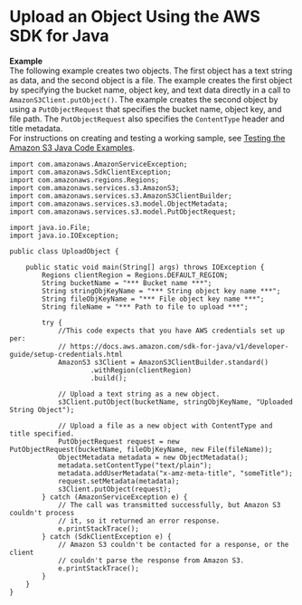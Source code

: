 # Upload an Object Using the AWS SDK for Java<a name="UploadObjSingleOpJava"></a>

**Example**  
The following example creates two objects\. The first object has a text string as data, and the second object is a file\. The example creates the first object by specifying the bucket name, object key, and text data directly in a call to `AmazonS3Client.putObject()`\. The example creates the second object by using a `PutObjectRequest` that specifies the bucket name, object key, and file path\. The `PutObjectRequest` also specifies the `ContentType` header and title metadata\.  
 For instructions on creating and testing a working sample, see [Testing the Amazon S3 Java Code Examples](UsingTheMPJavaAPI.mdx#TestingJavaSamples)\.   

```
import com.amazonaws.AmazonServiceException;
import com.amazonaws.SdkClientException;
import com.amazonaws.regions.Regions;
import com.amazonaws.services.s3.AmazonS3;
import com.amazonaws.services.s3.AmazonS3ClientBuilder;
import com.amazonaws.services.s3.model.ObjectMetadata;
import com.amazonaws.services.s3.model.PutObjectRequest;

import java.io.File;
import java.io.IOException;

public class UploadObject {

    public static void main(String[] args) throws IOException {
        Regions clientRegion = Regions.DEFAULT_REGION;
        String bucketName = "*** Bucket name ***";
        String stringObjKeyName = "*** String object key name ***";
        String fileObjKeyName = "*** File object key name ***";
        String fileName = "*** Path to file to upload ***";

        try {
            //This code expects that you have AWS credentials set up per:
            // https://docs.aws.amazon.com/sdk-for-java/v1/developer-guide/setup-credentials.html
            AmazonS3 s3Client = AmazonS3ClientBuilder.standard()
                    .withRegion(clientRegion)
                    .build();

            // Upload a text string as a new object.
            s3Client.putObject(bucketName, stringObjKeyName, "Uploaded String Object");

            // Upload a file as a new object with ContentType and title specified.
            PutObjectRequest request = new PutObjectRequest(bucketName, fileObjKeyName, new File(fileName));
            ObjectMetadata metadata = new ObjectMetadata();
            metadata.setContentType("text/plain");
            metadata.addUserMetadata("x-amz-meta-title", "someTitle");
            request.setMetadata(metadata);
            s3Client.putObject(request);
        } catch (AmazonServiceException e) {
            // The call was transmitted successfully, but Amazon S3 couldn't process 
            // it, so it returned an error response.
            e.printStackTrace();
        } catch (SdkClientException e) {
            // Amazon S3 couldn't be contacted for a response, or the client
            // couldn't parse the response from Amazon S3.
            e.printStackTrace();
        }
    }
}
```